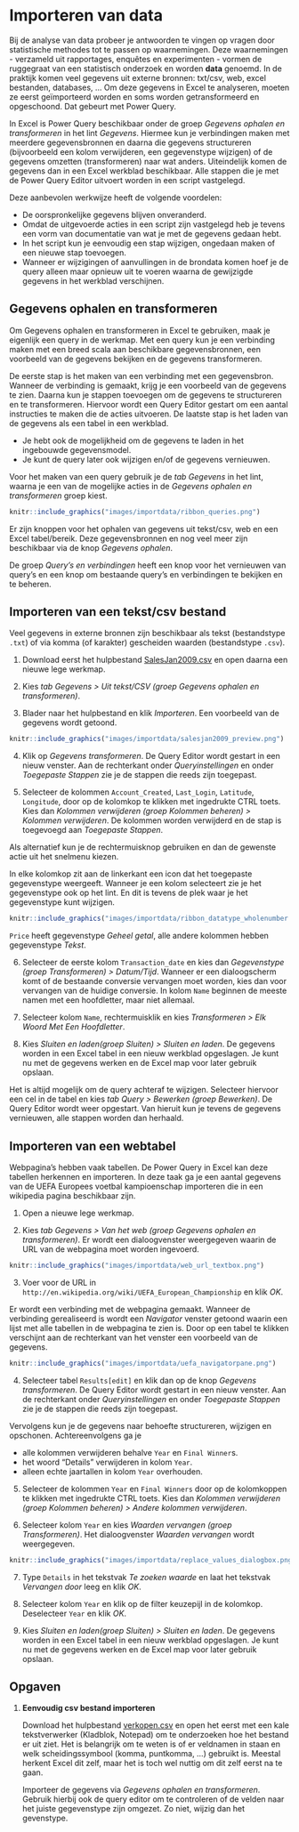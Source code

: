 # Importeren van data {#importdata}

:::{.chapterintro}
Bij de analyse van data probeer je antwoorden te vingen op vragen door statistische methodes tot te passen op waarnemingen. Deze waarnemingen - verzameld uit rapportages, enquêtes en experimenten - vormen de ruggegraat van een statistisch onderzoek en worden **data** genoemd. In de praktijk komen veel gegevens uit externe bronnen: txt/csv, web, excel bestanden, databases, ... Om deze gegevens in Excel te analyseren, moeten ze eerst geïmporteerd worden en soms worden getransformeerd en opgeschoond. Dat gebeurt met Power Query.
:::

In Excel is Power Query beschikbaar onder de groep *Gegevens ophalen en transformeren* in het lint *Gegevens*. Hiermee kun je verbindingen maken met meerdere gegevensbronnen en daarna die gegevens structureren (bijvoorbeeld een kolom verwijderen, een gegevenstype wijzigen) of de gegevens omzetten (transformeren) naar wat anders. Uiteindelijk komen de gegevens dan in een Excel werkblad beschikbaar. Alle stappen die je met de Power Query Editor uitvoert worden in een script vastgelegd.

Deze aanbevolen werkwijze heeft de volgende voordelen:

+ De oorspronkelijke gegevens blijven onveranderd.
+ Omdat de uitgevoerde acties in een script zijn vastgelegd heb je tevens een vorm van documentatie van wat je met de gegevens gedaan hebt.
+ In het script kun je eenvoudig een stap wijzigen, ongedaan maken of een nieuwe stap toevoegen.
+ Wanneer er wijzigingen of aanvullingen in de brondata komen hoef je de query alleen maar opnieuw uit te voeren waarna de gewijzigde gegevens in het werkblad verschijnen.

## Gegevens ophalen en transformeren

Om Gegevens ophalen en transformeren in Excel te gebruiken, maak je eigenlijk een query in de werkmap. Met een query kun je een verbinding maken met een breed scala aan beschikbare gegevensbronnen, een voorbeeld van de gegevens bekijken en de gegevens transformeren.

De eerste stap is het maken van een verbinding met een gegevensbron. Wanneer de verbinding is gemaakt, krijg je een voorbeeld van de gegevens te zien. Daarna kun je stappen toevoegen om de gegevens te structureren en te transformeren. Hiervoor wordt een Query Editor gestart om een aantal instructies te maken die de acties uitvoeren. De laatste stap is het laden van de gegevens als een tabel in een werkblad.

::: {.tip}
+ Je hebt ook de mogelijkheid om de gegevens te laden in het ingebouwde gegevensmodel.
+ Je kunt de query later ook wijzigen en/of de gegevens vernieuwen.
:::

Voor het maken van een query gebruik je de *tab Gegevens* in het lint, waarna je een van de mogelijke acties in de *Gegevens ophalen en transformeren* groep kiest.

```r
knitr::include_graphics("images/importdata/ribbon_queries.png")
```

Er zijn knoppen voor het ophalen van gegevens uit tekst/csv, web en een Excel tabel/bereik. Deze gegevensbronnen en nog veel meer zijn beschikbaar via de knop *Gegevens ophalen*.

De groep *Query's en verbindingen* heeft een knop voor het vernieuwen van query's en een knop om bestaande query's en verbindingen te bekijken en te beheren.

## Importeren van een tekst/csv bestand

Veel gegevens in externe bronnen zijn beschikbaar als tekst (bestandstype `.txt`) of via komma (of karakter) gescheiden waarden (bestandstype `.csv`).

1. Download eerst het hulpbestand [SalesJan2009.csv](data/SalesJan2009.csv) en open daarna een nieuwe lege werkmap.

2. Kies *tab Gegevens > Uit tekst/CSV (groep Gegevens ophalen en transformeren)*.

3. Blader naar het hulpbestand en klik *Importeren*.
Een voorbeeld van de gegevens wordt getoond.

```r
knitr::include_graphics("images/importdata/salesjan2009_preview.png")
```

4. Klik op *Gegevens transformeren*.
De Query Editor wordt gestart in een nieuw venster. Aan de rechterkant onder *Queryinstellingen* en onder *Toegepaste Stappen* zie je de stappen die reeds zijn toegepast.

5. Selecteer de kolommen `Account_Created`, `Last_Login`, `Latitude`, `Longitude`, door op de kolomkop te klikken met ingedrukte CTRL toets. Kies dan *Kolommen verwijderen (groep Kolommen beheren) > Kolommen verwijderen*. De kolommen worden verwijderd en de stap is toegevoegd aan *Toegepaste Stappen*.

::: {.tip}
Als alternatief kun je de rechtermuisknop gebruiken en dan de gewenste actie uit het snelmenu kiezen.
:::

In elke kolomkop zit aan de linkerkant een icon dat het toegepaste gegevenstype weergeeft. Wanneer je een kolom selecteert zie je het gegevenstype ook op het lint. En dit is tevens de plek waar je het gegevenstype kunt wijzigen.

```r
knitr::include_graphics("images/importdata/ribbon_datatype_wholenumber.png")
```

`Price` heeft gegevenstype *Geheel getal*, alle andere kolommen hebben gegevenstype *Tekst*.

6. Selecteer de eerste kolom `Transaction_date` en kies dan *Gegevenstype (groep Transformeren) > Datum/Tijd*. Wanneer er een dialoogscherm komt of de bestaande conversie vervangen moet worden, kies dan voor vervangen van de huidige conversie.
In kolom `Name` beginnen de meeste namen met een hoofdletter, maar niet allemaal.

7. Selecteer kolom `Name`, rechtermuisklik en kies *Transformeren > Elk Woord Met Een Hoofdletter*.

8. Kies *Sluiten en laden(groep Sluiten) > Sluiten en laden*.
De gegevens worden in een Excel tabel in een nieuw werkblad opgeslagen. Je kunt nu met de gegevens werken en de Excel map voor later gebruik opslaan.

::: {.tip}
Het is altijd mogelijk om de query achteraf te wijzigen. Selecteer hiervoor een cel in de tabel en kies *tab Query > Bewerken (groep Bewerken)*. De Query Editor wordt weer opgestart. Van hieruit kun je tevens de gegevens vernieuwen, alle stappen worden dan herhaald.
:::

## Importeren van een webtabel

Webpagina's hebben vaak tabellen. De Power Query in Excel kan deze tabellen herkennen en importeren. In deze taak ga je een aantal gegevens van de UEFA Europees voetbal kampioenschap importeren die in een wikipedia pagina beschikbaar zijn.

1. Open a nieuwe lege werkmap.

2. Kies *tab Gegevens > Van het web (groep Gegevens ophalen en transformeren)*. Er wordt een dialoogvenster weergegeven waarin de URL van de webpagina moet worden ingevoerd.

```r
knitr::include_graphics("images/importdata/web_url_textbox.png")
```

3. Voer voor de URL in `http://en.wikipedia.org/wiki/UEFA_European_Championship` en klik *OK*.

Er wordt een verbinding met de webpagina gemaakt.
Wanneer de verbinding gerealiseerd is wordt een *Navigator* venster getoond waarin een lijst met alle tabellen in de webpagina te zien is. Door op een tabel te klikken verschijnt aan de rechterkant van het venster een voorbeeld van de gegevens.

```r
knitr::include_graphics("images/importdata/uefa_navigatorpane.png")
```

4. Selecteer tabel `Results[edit]` en klik dan op de knop *Gegevens transformeren*.
De Query Editor wordt gestart in een nieuw venster. Aan de rechterkant onder *Queryinstellingen* en onder *Toegepaste Stappen* zie je de stappen die reeds zijn toegepast.

Vervolgens kun je de gegevens naar behoefte structureren, wijzigen en opschonen. Achtereenvolgens ga je

+ alle kolommen verwijderen behalve `Year` en `Final Winner`s.
+ het woord "Details" verwijderen in kolom `Year`.
+ alleen echte jaartallen in kolom `Year` overhouden.

5. Selecteer de kolommen `Year` en `Final Winners` door op de kolomkoppen te klikken met ingedrukte CTRL toets. Kies dan *Kolommen verwijderen (groep Kolommen beheren) > Andere kolommen verwijderen*.

6. Selecteer kolom `Year` en kies *Waarden vervangen (groep Transformeren)*. Het dialoogvenster *Waarden vervangen* wordt weergegeven.


```r
knitr::include_graphics("images/importdata/replace_values_dialogbox.png")
```

7. Type `Details` in het tekstvak *Te zoeken waarde* en laat het tekstvak *Vervangen door* leeg en klik *OK*.

8. Selecteer kolom `Year` en klik op de filter keuzepijl in de kolomkop. Deselecteer `Year` en klik *OK*.

9. Kies *Sluiten en laden(groep Sluiten) > Sluiten en laden*.
De gegevens worden in een Excel tabel in een nieuw werkblad opgeslagen. Je kunt nu met de gegevens werken en de Excel map voor later gebruik opslaan.

## Opgaven {#opg-importdata}

::: {.sectionexercise}
1. **Eenvoudig csv bestand importeren**

    Download het hulpbestand [verkopen.csv](data/verkopen.csv) en open het eerst met een kale tekstverwerker (Kladblok, Notepad) om te onderzoeken hoe het bestand er uit ziet. Het is belangrijk om te weten is of er veldnamen in staan en welk scheidingssymbool (komma, puntkomma, ...) gebruikt is. Meestal herkent Excel dit zelf, maar het is toch wel nuttig om dit zelf eerst na te gaan.

    Importeer de gegevens via *Gegevens ophalen en transformeren*. Gebruik hierbij ook de query editor om te controleren of de velden naar het juiste gegevenstype zijn omgezet. Zo niet, wijzig dan het gevenstype.
:::

